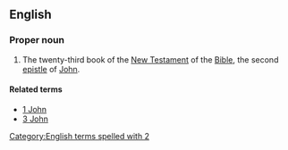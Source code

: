 ==English==

===Proper noun===
{{en-proper noun}}
{{book of the Bible|Second Epistle of John}}

# {{biblical}} The twenty-third book of the [[New Testament]] of the [[Bible]], the second [[epistle]] of [[John]].

====Related terms====
*[[1 John]]
*[[3 John]]

[[Category:English terms spelled with 2]]